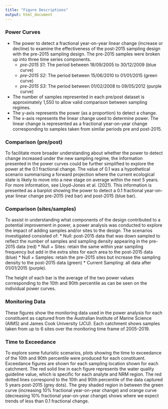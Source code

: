 ```yaml
---
title: "Figure Descriptions"
output: html_document
---
```


### Power Curves
  
* The power to detect a fractional year-on-year linear change (increase or decline) to examine the effectiveness of the post-2015 
    sampling design with the pre-2015 sampling design. The pre-2015 samples were broken up into three time series components.  
    - *pre-2015 S1*: The period between 18/09/2005 to 30/12/2009 (blue curve)
    - *pre-2015 S2*: The period between 15/06/2010 to 01/01/2015 (green curve)
    - *pre-2015 S3*: The period between 01/02/2008 to 09/05/2012 (purple curve)
* The number of samples represented in each pre/post dataset is approximately 1,550 to allow valid comparison between sampling 
    regimes.
* The y-axis represents the power (as a proportion) to detect a change.
* The x-axis represents the linear change used to determine power.  The linear change is represented as a fractional year-on-year 
    change corresponding to samples taken from similar periods pre and post-2015.
  
### Comparison (pre/post)

To facilitate more broader understanding about whether the power to detect change increased under the new sampling regime, the information presented in the power curves could be further simplified to explore the power at the 0.1 fractional change. The value of 0.1 was a hypothetical scenario summarising a forward projection where the current ecological state is likely to move into a new stage on average within the next 5 years.  For more information, see Lloyd-Jones et al. (2021).  This information is presented as a barplot showing the power to detect a 0.1 fractional year-on-year linear change pre-2015 (red bar) and post-2015 (blue bar).

### Comparison (sites/samples)

To assist in understanding what components of the design contributed to a potential improvement in power, a power analysis was conducted to explore the impact of adding samples and/or sites to the design.  The scenarios investigated consisted of:
* Null: post-2015 data that was down sampled to reflect the number of samples and sampling density appearing in the pre-2015 data (red)
* Null + Sites: retain the same within year sampling frequency but add in the extra sites for each area to the post-2015 data (blue)
* Null + Samples: retain the pre-2015 sites but increase the sampling density to the post-2015 data (green)
* Current Sampling: all data after 01/01/2015 (purple).

The height of each bar is the average of the two power values corresponding to the 10th and 90th percentile as can be seen on the individual power curves.

### Monitoring Data

These figures show the monitoring data used in the power analysis for each constituent as captured from the Australian Institute of Marine Science (AIMS) and James Cook University (JCU).  Each catchment shows samples taken from up to 6 sites over the monitoring time frame of 2005-2019.

### Time to Exceedance

To explore some futuristic scenarios, plots showing the time to exceedance of the 10th and 90th percentile were produced for each constituent.  Exceedance figures are shown for each sampling location shown for each catchment.  The red solid line in each figure represents the water quality guideline value, which is specific for each analyte and NRM region. The red dotted lines correspond to the 10th and 90th percentile of the data captured 5 years post-2015 (grey dots). The grey shaded region in between the green curve (increasing 10% fractional year-on-year change) and orange curve (decreasing 10% fractional year-on-year change) shows where we expect trends of less than 0.1 fractional change.









